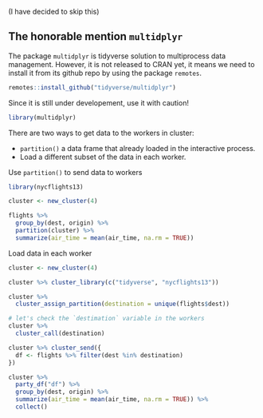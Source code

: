 (I have decided to skip this)

## The honorable mention `multidplyr`


The package `multidplyr` is tidyverse solution to multiprocess data management. However, it is not released to CRAN yet, it means we need to install it from its github repo by using the package `remotes`.

```r
remotes::install_github("tidyverse/multidplyr")
```

Since it is still under developement, use it with caution!


```r
library(multidplyr)
```

There are two ways to get data to the workers in cluster:

- `partition()` a data frame that already loaded in the interactive process.
- Load a different subset of the data in each worker.


Use `partition()` to send data to workers
```r
library(nycflights13)

cluster <- new_cluster(4)

flights %>%
  group_by(dest, origin) %>%
  partition(cluster) %>%
  summarize(air_time = mean(air_time, na.rm = TRUE))
```


Load data in each worker
```r
cluster <- new_cluster(4)

cluster %>% cluster_library(c("tidyverse", "nycflights13"))

cluster %>%
  cluster_assign_partition(destination = unique(flights$dest))

# let's check the `destimation` variable in the workers
cluster %>%
  cluster_call(destination)

cluster %>% cluster_send({
  df <- flights %>% filter(dest %in% destination)
})

cluster %>%
  party_df("df") %>%
  group_by(dest, origin) %>%
  summarize(air_time = mean(air_time, na.rm = TRUE)) %>%
  collect()
```
